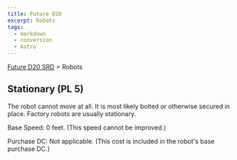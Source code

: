 ```yaml
---
title: Future D20
excerpt: Robots
tags:
  - markdown
  - conversion
  - Astro
---
```






[Future D20 SRD]( / ) > Robots




## Stationary (PL 5)


The robot cannot move at all. It is most likely bolted or otherwise secured in place. Factory robots are usually stationary.


Base Speed: 0 feet. (This speed cannot be improved.)


Purchase DC: Not applicable. (This cost is included in the robot's base purchase DC.)



